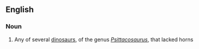 ==English==

===Noun===
{{wikipedia}}
{{en-noun}}

# Any of several [[dinosaur]]s, of the genus ''[[Psittacosaurus]]'', that lacked horns